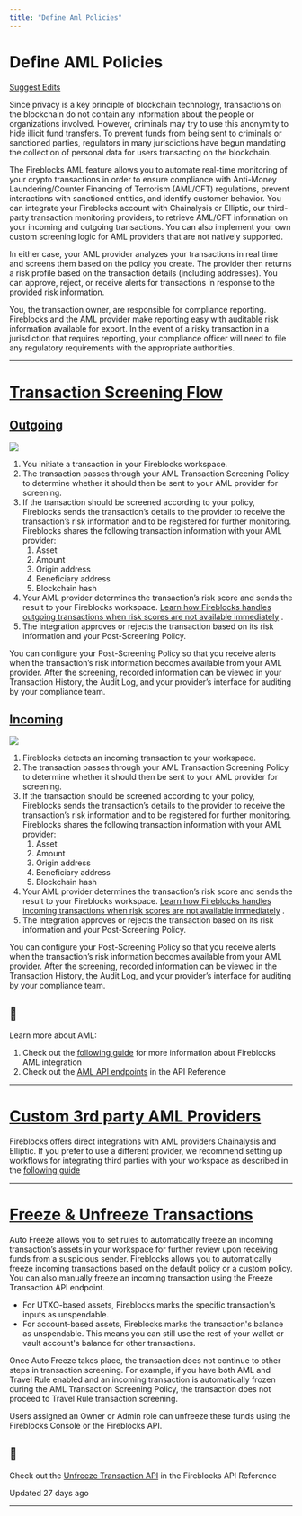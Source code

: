 ```yaml
---
title: "Define Aml Policies"
---
```

  
  # Define AML Policies

[Suggest Edits](/edit/define-aml-policies)

Since privacy is a key principle of blockchain technology, transactions on the blockchain do not contain any information about the people or organizations involved. However, criminals may try to use this anonymity to hide illicit fund transfers. To prevent funds from being sent to criminals or sanctioned parties, regulators in many jurisdictions have begun mandating the collection of personal data for users transacting on the blockchain.

The Fireblocks AML feature allows you to automate real-time monitoring of your crypto transactions in order to ensure compliance with Anti-Money Laundering/Counter Financing of Terrorism (AML/CFT) regulations, prevent interactions with sanctioned entities, and identify customer behavior. You can integrate your Fireblocks account with Chainalysis or Elliptic, our third-party transaction monitoring providers, to retrieve AML/CFT information on your incoming and outgoing transactions. You can also implement your own custom screening logic for AML providers that are not natively supported.

In either case, your AML provider analyzes your transactions in real time and screens them based on the policy you create. The provider then returns a risk profile based on the transaction details (including addresses). You can approve, reject, or receive alerts for transactions in response to the provided risk information.

You, the transaction owner, are responsible for compliance reporting. Fireblocks and the AML provider make reporting easy with auditable risk information available for export. In the event of a risky transaction in a jurisdiction that requires reporting, your compliance officer will need to file any regulatory requirements with the appropriate authorities.

  

* * *

  
# [Transaction Screening Flow](#transaction-screening-flow)
## [Outgoing](#outgoing)
  
![](https://files.readme.io/be6f9fe-outbound_AML.jpeg)

1.  You initiate a transaction in your Fireblocks workspace.
2.  The transaction passes through your AML Transaction Screening Policy to determine whether it should then be sent to your AML provider for screening.
3.  If the transaction should be screened according to your policy, Fireblocks sends the transaction’s details to the provider to receive the transaction’s risk information and to be registered for further monitoring. Fireblocks shares the following transaction information with your AML provider:
    1.  Asset
    2.  Amount
    3.  Origin address
    4.  Beneficiary address
    5.  Blockchain hash
4.  Your AML provider determines the transaction’s risk score and sends the result to your Fireblocks workspace. [Learn how Fireblocks handles outgoing transactions when risk scores are not available immediately](https://support.fireblocks.io/hc/en-us/articles/8332157003676-AML-Advanced-Configuration-settings#h_01H825711H0J4DQR4M53YMVY0Z) .
5.  The integration approves or rejects the transaction based on its risk information and your Post-Screening Policy.

You can configure your Post-Screening Policy so that you receive alerts when the transaction’s risk information becomes available from your AML provider. After the screening, recorded information can be viewed in your Transaction History, the Audit Log, and your provider’s interface for auditing by your compliance team.

## [Incoming](#incoming)
![](https://files.readme.io/9711b7f-inbound_AML.jpeg)

1.  Fireblocks detects an incoming transaction to your workspace.
2.  The transaction passes through your AML Transaction Screening Policy to determine whether it should then be sent to your AML provider for screening.
3.  If the transaction should be screened according to your policy, Fireblocks sends the transaction’s details to the provider to receive the transaction’s risk information and to be registered for further monitoring. Fireblocks shares the following transaction information with your AML provider:
    1.  Asset
    2.  Amount
    3.  Origin address
    4.  Beneficiary address
    5.  Blockchain hash
4.  Your AML provider determines the transaction’s risk score and sends the result to your Fireblocks workspace. [Learn how Fireblocks handles incoming transactions when risk scores are not available immediately](https://support.fireblocks.io/hc/en-us/articles/8332157003676-AML-Advanced-Configuration-settings#h_01H8256NXQ4HW6ERG72686CF30) .
5.  The integration approves or rejects the transaction based on its risk information and your Post-Screening Policy.

You can configure your Post-Screening Policy so that you receive alerts when the transaction’s risk information becomes available from your AML provider. After the screening, recorded information can be viewed in the Transaction History, the Audit Log, and your provider’s interface for auditing by your compliance team.

  
<Info>

## 📘

Learn more about AML:

1.  Check out the [following guide](https://support.fireblocks.io/hc/en-us/articles/360014290380-AML-Transaction-Screening-Monitoring) for more information about Fireblocks AML integration
2.  Check out the [AML API endpoints](/reference/updateamlscreeningconfiguration) in the API Reference

</Info>
  

* * *

  
# [Custom 3rd party AML Providers](#custom-3rd-party-aml-providers)

Fireblocks offers direct integrations with AML providers Chainalysis and Elliptic. If you prefer to use a different provider, we recommend setting up workflows for integrating third parties with your workspace as described in the [following guide](/docs/integrating-third-party-aml-providers)

  

* * *

# [Freeze & Unfreeze Transactions](#freeze--unfreeze-transactions)

Auto Freeze allows you to set rules to automatically freeze an incoming transaction’s assets in your workspace for further review upon receiving funds from a suspicious sender. Fireblocks allows you to automatically freeze incoming transactions based on the default policy or a custom policy. You can also manually freeze an incoming transaction using the Freeze Transaction API endpoint.

*   For UTXO-based assets, Fireblocks marks the specific transaction's inputs as unspendable.
*   For account-based assets, Fireblocks marks the transaction's balance as unspendable. This means you can still use the rest of your wallet or vault account's balance for other transactions.

Once Auto Freeze takes place, the transaction does not continue to other steps in transaction screening. For example, if you have both AML and Travel Rule enabled and an incoming transaction is automatically frozen during the AML Transaction Screening Policy, the transaction does not proceed to Travel Rule transaction screening.

Users assigned an Owner or Admin role can unfreeze these funds using the Fireblocks Console or the Fireblocks API.

<Info>

## 📘

Check out the [Unfreeze Transaction API](/reference/freezetransaction) in the Fireblocks API Reference



</Info>

Updated 27 days ago

* * *